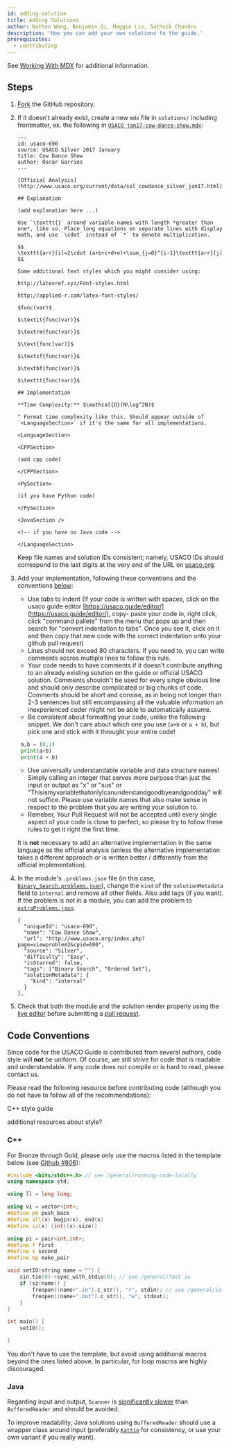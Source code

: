 ```yaml
---
id: adding-solution
title: Adding Solutions
author: Nathan Wang, Benjamin Qi, Maggie Liu, Sathvik Chundru
description: 'How you can add your own solutions to the guide.'
prerequisites:
  - contributing
---
```


See [Working With MDX](/general/working-mdx) for additional information.

## Steps

1.  [Fork](https://docs.github.com/en/free-pro-team@latest/desktop/contributing-and-collaborating-using-github-desktop/cloning-and-forking-repositories-from-github-desktop)
    the GitHub repository.

2.  If it doesn't already exist, create a new `mdx` file in `solutions/`
    including frontmatter, ex. the following in
    [`USACO jan17-cow-dance-show.mdx`](https://github.com/cpinitiative/usaco-guide/blob/master/solutions/USACO%20jan17-cow-dance-show.mdx):

    ```
    ---
    id: usaco-690
    source: USACO Silver 2017 January
    title: Cow Dance Show
    author: Óscar Garries
    ---

    [Official Analysis](http://www.usaco.org/current/data/sol_cowdance_silver_jan17.html)

    ## Explanation

    (add explanation here ...)

    Use `\texttt{}` around variable names with length *greater than one*, like so. Place long equations on separate lines with display math, and use `\cdot` instead of `*` to denote multiplication.

    $$
    \texttt{arr}[i]=2\cdot (a+b+c+d+e)+\sum_{j=0}^{i-1}\texttt{arr}[j]
    $$

    Some additional text styles which you might consider using:

    http://latexref.xyz/Font-styles.html

    http://applied-r.com/latex-font-styles/

    $func(var)$

    $\textit{func(var)}$

    $\textrm{func(var)}$

    $\text{func(var)}$

    $\textsf{func(var)}$

    $\textbf{func(var)}$

    $\texttt{func(var)}$

    ## Implementation

    **Time Complexity:** $\mathcal{O}(N\log^2N)$

    ^ Format time complexity like this. Should appear outside of `<LanguageSection>` if it's the same for all implementations.

    <LanguageSection>

    <CPPSection>

    (add cpp code)

    </CPPSection>

    <PySection>

    (if you have Python code)

    </PySection>

    <JavaSection />

    <!-- if you have no Java code -->

    </LanguageSection>
    ```

    Keep file names and solution IDs consistent; namely, USACO IDs should
    correspond to the last digits at the very end of the URL on
    [usaco.org](http://www.usaco.org/index.php?page=viewproblem2&cpid=690).

3.  Add your implementation, following these conventions and the conventions
    [below](#code-conventions):

    - Use _tabs_ to indent (If your code is written with spaces, click on the usaco guide editor [https://usaco.guide/editor/](https://usaco.guide/editor/), copy-	paste your code in, right click, click "command pallete" from the menu that pops up and then search for "convert indentation to tabs". Once you see it, click       on it and then copy that new code with the correct indentation onto your github pull request)
    - Lines should not exceed 80 characters. If you need to, you can write comments accros mutliple lines to follow this rule.
    - Your code needs to have comments if it doesn't contribute anything to an already existing solution on the guide or official USACO solution. Comments
      shouldn't be used for every single obvious line and should only describe complicated or big chunks of code. Comments should be short and consise, as in being       not longer than 2-3 sentences but still encompassing all the valuable information an inexperienced coder might not be able to automatically assume. 
    - Be _consistent_ about formatting your code, unlike the following snippet.
      We don't care about which one you use (`a+b` or `a + b`), but pick one and
      stick with it throught your entire code!
     
     ```py
      a,b = (0,1)
      print(a+b)
      print(a + b)
      ```
    - Use universally understandable variable and data structure names! Simply calling an integer that serves more purpose than just the input or output as "x" or       "sus" or "ThisismyvariablethatonlyIcanunderstandgoodbyeandgoodday" will not suffice. Please use variable names that also make sense in respect to the
      problem that you are writing your solution to. 
    - Remeber, Your Pull Request will not be accepted until every single aspect of your code is close to perfect, so please try to follow these rules to get it           right the first time.


    It is **not** necessary to add an alternative implementation in the same
    language as the official analysis (unless the alternative implementation
    takes a different approach or is written better / differently from the
    official implementation).

4.  In the module's `.problems.json` file (in this case,
    [`Binary_Search.problems.json`](https://github.com/cpinitiative/usaco-guide/blob/master/content/3_Silver/Binary_Search.problems.json)),
    change the `kind` of the `solutionMetadata` field to `internal` and remove
    all other fields. Also add tags (if you want). If the problem is not in a
    module, you can add the problem to
    [`extraProblems.json`](https://github.com/cpinitiative/usaco-guide/blob/master/content/extraProblems.json).

    ```
    {
      "uniqueId": "usaco-690",
      "name": "Cow Dance Show",
      "url": "http://www.usaco.org/index.php?page=viewproblem2&cpid=690",
      "source": "Silver",
      "difficulty": "Easy",
      "isStarred": false,
      "tags": ["Binary Search", "Ordered Set"],
      "solutionMetadata": {
        "kind": "internal"
      }
    },
    ```

5.  Check that both the module and the solution render properly using the
    [live editor](/editor/) before submitting a
    [pull request](https://docs.github.com/en/free-pro-team@latest/github/collaborating-with-issues-and-pull-requests/about-pull-requests).

## Code Conventions

Since code for the USACO Guide is contributed from several authors, code style
will **not** be uniform. Of course, we still strive for code that is readable
and understandable. If any code does not compile or is hard to read, please
contact us.

Please read the following resource before contributing code (although you do not
have to follow all of the recommendations):

<!--
<Resource
  source="MIT"
  title="Course Notes: Style"
  url="https://py.mit.edu/fall20/notes/style"
  starred
>
  Python-specific (but still generally useful)
</Resource>
-->

<Resources>
	<Resource
		source="CF"
		title="Swift - Competitive C++ Manifesto"
		url="64218"
		starred
	>
		C++ style guide
	</Resource>
</Resources>

<IncompleteSection>

additional resources about style?

</IncompleteSection>

<LanguageSection>

<CPPSection>

### C++

For Bronze through Gold, please only use the macros listed in the template below
(see [Github #806](https://github.com/cpinitiative/usaco-guide/issues/806)):

```cpp
#include <bits/stdc++.h> // see /general/running-code-locally
using namespace std;

using ll = long long;

using vi = vector<int>;
#define pb push_back
#define all(x) begin(x), end(x)
#define sz(x) (int)(x).size()

using pi = pair<int,int>;
#define f first
#define s second
#define mp make_pair

void setIO(string name = "") {
	cin.tie(0)->sync_with_stdio(0); // see /general/fast-io
	if (sz(name)) {
		freopen((name+".in").c_str(), "r", stdin); // see /general/io
		freopen((name+".out").c_str(), "w", stdout);
	}
}

int main() {
	setIO();

}
```

You don't have to use the template, but avoid using additional macros beyond the
ones listed above. In particular, for loop macros are highly discouraged.

</CPPSection>

<JavaSection>

### Java

Regarding input and output, `Scanner` is
[significantly slower](/general/fast-io?lang=java#fast-input) than
`BufferedReader` and should be avoided.

To improve readability, Java solutions using `BufferedReader` should use a
wrapper class around input (preferably
[`Kattio`](/general/io?lang=java#io-template) for consistency, or use your own
variant if you really want).

</JavaSection>

<PySection />

</LanguageSection>
